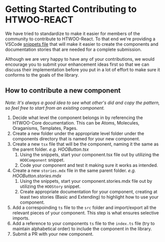 
<Meta title="Legacy Docs/V1/Contributing/Getting Started" />

# Getting Started Contributing to HTWOO-REACT

We have tried to standardize to make it easier for members of the community to contribute to HTWOO-React. 
To that end we're providing a VSCode [snippets file](https://github.com/n8design/htwoo/blob/main/HTWOO-Snippets.code-snippets) that will make it easier to create the components and documentation stories that are needed for a complete submission. 

Although we are very happy to have any of your contributions, we would encourage you to submit your enhancement ideas first so that we can discuss their implementation before you put in a lot of effort to make sure it conforms to the goals of the library.

## How to contribute a new component 

_Note: It's always a good idea to see what other's did and copy the pattern, so feel free to start from an existing component._

1. Decide what level the component belongs in by referencing the HTWOO-Core documentation. This can be Atoms, Molecules, Oraganisms, Templates, Pages.
1. Create a new folder under the appropriate level folder under the components directory that is named for your new component.
1. Create a new `tsx` file that will be the component, naming it the same as the parent folder. _e.g. HOOButton.tsx_
    1. Using the snippets, start your component.tsx file out by utilizing the `HOOComponent` snippet. 
    1. Code your component and test it making sure it works as intended.
1. Create a new `stories.mdx` file in the same parent folder. _e.g. HOOButton.stories.mdx_
    1. Using the snippets, start your component.stories.mdx file out by utilizing the `HOOStory` snippet. 
    1. Create appropriate documentation for your component, creating at least two stories (Basic and Extending) to highlight how to use your component.
1. Add a correspoinding `ts` file to the `src` folder and import/export all the relevant pieces of your component. This step is what ensures selective imports.
1. Add a reference to your components `ts` file to the `index.ts` file (try to maintain alphabetical order) to include the component in the library.
1. Submit a PR with your new component.
